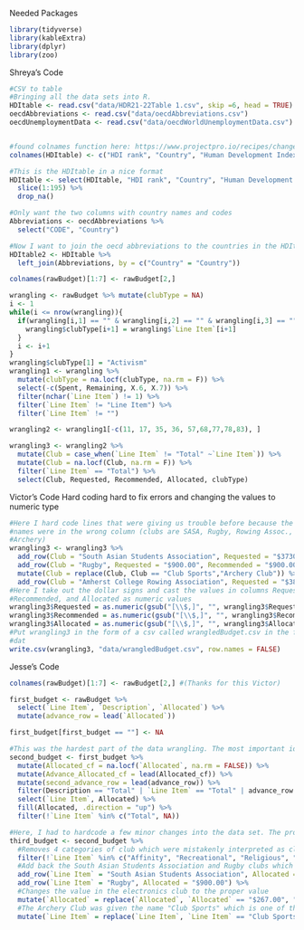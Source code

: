 Needed Packages
```r
library(tidyverse)
library(kableExtra)
library(dplyr)
library(zoo)
```
Shreya's Code

```r
#CSV to table
#Bringing all the data sets into R.
HDItable <- read.csv("data/HDR21-22Table 1.csv", skip =6, head = TRUE)
oecdAbbreviations <- read.csv("data/oecdAbbreviations.csv")
oecdUnemploymentData <- read.csv("data/oecdWorldUnemploymentData.csv")


#found colnames function here: https://www.projectpro.io/recipes/change-column-headers-of-dataframe-r#:~:text=How%20to%20change%20column%20headers%20of%20a%20data%2Dframe%20in,can%20be%20changed%20at%20once.
colnames(HDItable) <- c("HDI rank", "Country", "Human Development Index", "Empty", "Life Expectancy at Birth (years)", "Empty", "Expected Years of Schooling")

#This is the HDItable in a nice format
HDItable <- select(HDItable, "HDI rank", "Country", "Human Development Index", "Life Expectancy at Birth (years)", "Expected Years of Schooling") %>% 
  slice(1:195) %>% 
  drop_na()

#Only want the two columns with country names and codes
Abbreviations <- oecdAbbreviations %>% 
  select("CODE", "Country")

#Now I want to join the oecd abbreviations to the countries in the HDItable.
HDItable2 <- HDItable %>%
  left_join(Abbreviations, by = c("Country" = "Country"))

colnames(rawBudget)[1:7] <- rawBudget[2,]

wrangling <- rawBudget %>% mutate(clubType = NA)
i <- 1
while(i <= nrow(wrangling)){
  if(wrangling[i,1] == "" & wrangling[i,2] == "" & wrangling[i,3] == "" & i+1 <= nrow(wrangling)){
    wrangling$clubType[i+1] = wrangling$`Line Item`[i+1]
  }
  i <- i+1
}
wrangling$clubType[1] = "Activism"
wrangling1 <- wrangling %>% 
  mutate(clubType = na.locf(clubType, na.rm = F)) %>%
  select(-c(Spent, Remaining, X.6, X.7)) %>% 
  filter(nchar(`Line Item`) != 1) %>% 
  filter(`Line Item` != "Line Item") %>% 
  filter(`Line Item` != "")

wrangling2 <- wrangling1[-c(11, 17, 35, 36, 57,68,77,78,83), ]

wrangling3 <- wrangling2 %>% 
  mutate(Club = case_when(`Line Item` != "Total" ~`Line Item`)) %>% 
  mutate(Club = na.locf(Club, na.rm = F)) %>% 
  filter(`Line Item` == "Total") %>% 
  select(Club, Requested, Recommended, Allocated, clubType)
```
Victor's Code
Hard coding hard to fix errors and changing the values to numeric type
```r
#Here I hard code lines that were giving us trouble before because the club
#names were in the wrong column (clubs are SASA, Rugby, Rowing Assoc., and 
#Archery)
wrangling3 <- wrangling3 %>% 
  add_row(Club = "South Asian Students Association", Requested = "$3730.00", Recommended = "$2810.00", Allocated = "$2810.00",clubType = "Affinity") %>%
  add_row(Club = "Rugby", Requested = "$900.00", Recommended = "$900.00", Allocated = "$900.00",clubType = "Club Sports") %>%
  mutate(Club = replace(Club, Club == "Club Sports","Archery Club")) %>%
  add_row(Club = "Amherst College Rowing Association", Requested = "$38730.00", Recommended = "$33202.78", Allocated = "$33202.78", clubType = "Club Sports")
#Here I take out the dollar signs and cast the values in columns Requested,
#Recommended, and Allocated as numeric values
wrangling3$Requested = as.numeric(gsub("[\\$,]", "", wrangling3$Requested))
wrangling3$Recommended = as.numeric(gsub("[\\$,]", "", wrangling3$Recommended))
wrangling3$Allocated = as.numeric(gsub("[\\$,]", "", wrangling3$Allocated))
#Put wrangling3 in the form of a csv called wrangledBudget.csv in the folder,
#dat
write.csv(wrangling3, "data/wrangledBudget.csv", row.names = FALSE)
```


Jesse's Code
```r
colnames(rawBudget)[1:7] <- rawBudget[2,] #(Thanks for this Victor)

first_budget <- rawBudget %>%
  select(`Line Item`, `Description`, `Allocated`) %>%
  mutate(advance_row = lead(`Allocated`))

first_budget[first_budget == ""] <- NA

#This was the hardest part of the data wrangling. The most important idea was to use the lead function in combination with consistent patterns in the data set. It was possible to combine the lead function with the word "Allocated" in the data set to find winnow down the data to the desired form. Using the na.locf function was also crucial: it allowed me to bring the budget of each club into proximity with the word "Allocated" associated with that club's budget.
second_budget <- first_budget %>%
  mutate(Allocated_cf = na.locf(`Allocated`, na.rm = FALSE)) %>%
  mutate(Advance_Allocated_cf = lead(Allocated_cf)) %>%
  mutate(second_advance_row = lead(advance_row)) %>%
  filter(Description == "Total" | `Line Item` == "Total" | advance_row == "Allocated" | second_advance_row == "Allocated") %>%
  select(`Line Item`, Allocated) %>%
  fill(Allocated, .direction = "up") %>%
  filter(!`Line Item` %in% c("Total", NA))
```

```r
#Here, I had to hardcode a few minor changes into the data set. The procedure I used to identify clubs and the money allocated to them (in the code chunk above) inadvertently identified several club categories as clubs themselves. Below, I remove these. There were also a few instances in which my procedure either misidentified or mislabeled a club or its budget.
third_budget <- second_budget %>%
  #Removes 4 categories of club which were mistakenly interpreted as clubs
  filter(!`Line Item` %in% c("Affinity", "Recreational", "Religious", "Publications")) %>%
  #Add back the South Asian Students Association and Rugby clubs which were dropped
  add_row(`Line Item` = "South Asian Students Association", Allocated = "$2810.00") %>%
  add_row(`Line Item` = "Rugby", Allocated = "$900.00") %>%
  #Changes the value in the electronics club to the proper value
  mutate(`Allocated` = replace(`Allocated`, `Allocated` == "$267.00", "$152.00")) %>%
  #The Archery Club was given the name "Club Sports" which is one of the categories of club.
  mutate(`Line Item` = replace(`Line Item`, `Line Item` == "Club Sports","Archery Club"))

```



